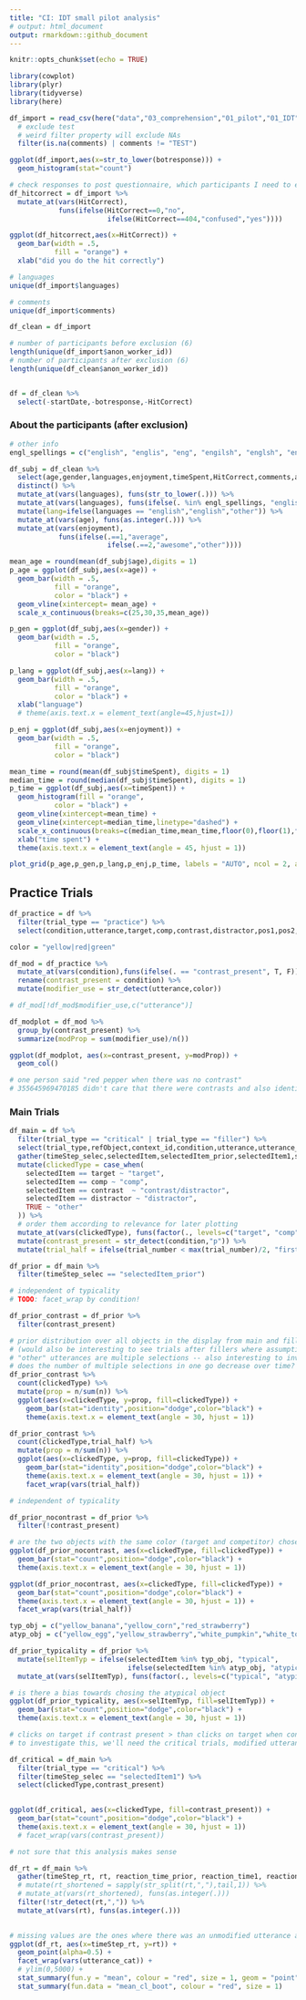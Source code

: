 ```yaml
---
title: "CI: IDT small pilot analysis"
# output: html_document
output: rmarkdown::github_document
---
```


```r
knitr::opts_chunk$set(echo = TRUE)
```

```r
library(cowplot)
library(plyr)
library(tidyverse)
library(here)

df_import = read_csv(here("data","03_comprehension","01_pilot","01_IDT","data.csv")) %>%
  # exclude test
  # weird filter property will exclude NAs
  filter(is.na(comments) | comments != "TEST")
```

```r
ggplot(df_import,aes(x=str_to_lower(botresponse))) +
  geom_histogram(stat="count")
```

```r
# check responses to post questionnaire, which participants I need to exclude (e.g., HitCorrect and NativeLanguage)
df_hitcorrect = df_import %>% 
  mutate_at(vars(HitCorrect),
            funs(ifelse(HitCorrect==0,"no",
                        ifelse(HitCorrect==404,"confused","yes"))))

ggplot(df_hitcorrect,aes(x=HitCorrect)) +
  geom_bar(width = .5,
           fill = "orange") +
  xlab("did you do the hit correctly")

# languages
unique(df_import$languages)

# comments
unique(df_import$comments)
```


```r

df_clean = df_import

# number of participants before exclusion (6)
length(unique(df_import$anon_worker_id))
# number of participants after exclusion (6)
length(unique(df_clean$anon_worker_id))


df = df_clean %>%
  select(-startDate,-botresponse,-HitCorrect)
```


### About the participants (after exclusion)

```r
# other info
engl_spellings = c("english", "englis", "eng", "engilsh", "englsh", "en")

df_subj = df_clean %>% 
  select(age,gender,languages,enjoyment,timeSpent,HitCorrect,comments,anon_worker_id) %>% 
  distinct() %>% 
  mutate_at(vars(languages), funs(str_to_lower(.))) %>% 
  mutate_at(vars(languages), funs(ifelse(. %in% engl_spellings, "english", .))) %>% 
  mutate(lang=ifelse(languages == "english","english","other")) %>% 
  mutate_at(vars(age), funs(as.integer(.))) %>% 
  mutate_at(vars(enjoyment), 
            funs(ifelse(.==1,"average",
                        ifelse(.==2,"awesome","other"))))

mean_age = round(mean(df_subj$age),digits = 1)
p_age = ggplot(df_subj,aes(x=age)) +
  geom_bar(width = .5,
           fill = "orange",
           color = "black") +
  geom_vline(xintercept= mean_age) +
  scale_x_continuous(breaks=c(25,30,35,mean_age))

p_gen = ggplot(df_subj,aes(x=gender)) +
  geom_bar(width = .5,
           fill = "orange",
           color = "black")

p_lang = ggplot(df_subj,aes(x=lang)) +
  geom_bar(width = .5,
           fill = "orange",
           color = "black") +
  xlab("language")
  # theme(axis.text.x = element_text(angle=45,hjust=1))

p_enj = ggplot(df_subj,aes(x=enjoyment)) +
  geom_bar(width = .5,
           fill = "orange",
           color = "black")

mean_time = round(mean(df_subj$timeSpent), digits = 1)
median_time = round(median(df_subj$timeSpent), digits = 1)
p_time = ggplot(df_subj,aes(x=timeSpent)) +
  geom_histogram(fill = "orange",
           color = "black") +
  geom_vline(xintercept=mean_time) +
  geom_vline(xintercept=median_time,linetype="dashed") +
  scale_x_continuous(breaks=c(median_time,mean_time,floor(0),floor(1),floor(2),floor(3),floor(5),floor(10))) +
  xlab("time spent") +
  theme(axis.text.x = element_text(angle = 45, hjust = 1))

plot_grid(p_age,p_gen,p_lang,p_enj,p_time, labels = "AUTO", ncol = 2, align = 'v')

```

## Practice Trials

```r

df_practice = df %>% 
  filter(trial_type == "practice") %>% 
  select(condition,utterance,target,comp,contrast,distractor,pos1,pos2,pos3,pos4,anon_worker_id)

```

```r

color = "yellow|red|green"

df_mod = df_practice %>% 
  mutate_at(vars(condition),funs(ifelse(. == "contrast_present", T, F))) %>% 
  rename(contrast_present = condition) %>% 
  mutate(modifier_use = str_detect(utterance,color))

# df_mod[!df_mod$modifier_use,c("utterance")]

df_modplot = df_mod %>% 
  group_by(contrast_present) %>% 
  summarize(modProp = sum(modifier_use)/n())

ggplot(df_modplot, aes(x=contrast_present, y=modProp)) +
  geom_col()

# one person said "red pepper when there was no contrast"
# 355645969470185 didn't care that there were contrasts and also identified bell pepper as apple (even though native language is reported as English) -- unreliable worker
```

### Main Trials

```r

df_main = df %>% 
  filter(trial_type == "critical" | trial_type == "filler") %>% 
  select(trial_type,refObject,context_id,condition,utterance,utterance_cat,target,comp,contrast,distractor,pos1,pos2,pos3,pos4,selectedItem_prior,selectedItem1,selectedItem2,reaction_time_prior,reaction_time1,reaction_time2,anon_worker_id,trial_number) %>%
  gather(timeStep_selec,selectedItem,selectedItem_prior,selectedItem1,selectedItem2) %>%
  mutate(clickedType = case_when(
    selectedItem == target ~ "target",
    selectedItem == comp ~ "comp",
    selectedItem == contrast  ~ "contrast/distractor",
    selectedItem == distractor ~ "distractor",
    TRUE ~ "other"
  )) %>% 
  # order them according to relevance for later plotting
  mutate_at(vars(clickedType), funs(factor(., levels=c("target", "comp", "contrast/distractor", "distractor", "other")))) %>% 
  mutate(contrast_present = str_detect(condition,"p")) %>% 
  mutate(trial_half = ifelse(trial_number < max(trial_number)/2, "first half", "second half"))

```

```r

df_prior = df_main %>%
  filter(timeStep_selec == "selectedItem_prior")

```


```r
# independent of typicality
# TODO: facet_wrap by condition!

df_prior_contrast = df_prior %>% 
  filter(contrast_present)

# prior distribution over all objects in the display from main and filler trials
# (would also be interesting to see trials after fillers where assumption was broken)
# "other" utterances are multiple selections -- also interesting to investigate
# does the number of multiple selections in one go decrease over time? (possibly because participants become more familiar with the task and the stimuli)
df_prior_contrast %>% 
  count(clickedType) %>% 
  mutate(prop = n/sum(n)) %>% 
  ggplot(aes(x=clickedType, y=prop, fill=clickedType)) + 
    geom_bar(stat="identity",position="dodge",color="black") +
    theme(axis.text.x = element_text(angle = 30, hjust = 1))

df_prior_contrast %>% 
  count(clickedType,trial_half) %>% 
  mutate(prop = n/sum(n)) %>%
  ggplot(aes(x=clickedType, y=prop, fill=clickedType)) + 
    geom_bar(stat="identity",position="dodge",color="black") +
    theme(axis.text.x = element_text(angle = 30, hjust = 1)) +
    facet_wrap(vars(trial_half))

```

```r
# independent of typicality

df_prior_nocontrast = df_prior %>% 
  filter(!contrast_present)

# are the two objects with the same color (target and competitor) chosen more often than the other objects?
ggplot(df_prior_nocontrast, aes(x=clickedType, fill=clickedType)) + 
  geom_bar(stat="count",position="dodge",color="black") +
  theme(axis.text.x = element_text(angle = 30, hjust = 1))

ggplot(df_prior_nocontrast, aes(x=clickedType, fill=clickedType)) + 
  geom_bar(stat="count",position="dodge",color="black") +
  theme(axis.text.x = element_text(angle = 30, hjust = 1)) +
  facet_wrap(vars(trial_half))

```

```r

typ_obj = c("yellow_banana","yellow_corn","red_strawberry")
atyp_obj = c("yellow_egg","yellow_strawberry","white_pumpkin","white_tomato","red_corn","red_broccoli")

df_prior_typicality = df_prior %>% 
  mutate(selItemTyp = ifelse(selectedItem %in% typ_obj, "typical", 
                             ifelse(selectedItem %in% atyp_obj, "atypical", "other"))) %>% 
  mutate_at(vars(selItemTyp), funs(factor(., levels=c("typical", "atypical", "other"))))

# is there a bias towards chosing the atypical object
ggplot(df_prior_typicality, aes(x=selItemTyp, fill=selItemTyp)) + 
  geom_bar(stat="count",position="dodge",color="black") +
  theme(axis.text.x = element_text(angle = 30, hjust = 1))

```

```r
# clicks on target if contrast present > than clicks on target when contrast not present?
# to investigate this, we'll need the critical trials, modified utterances (all should be modified in critical trials anyways), and look at the second selected item (selItem1)

df_critical = df_main %>%
  filter(trial_type == "critical") %>% 
  filter(timeStep_selec == "selectedItem1") %>% 
  select(clickedType,contrast_present)
  

ggplot(df_critical, aes(x=clickedType, fill=contrast_present)) + 
  geom_bar(stat="count",position="dodge",color="black") +
  theme(axis.text.x = element_text(angle = 30, hjust = 1))
  # facet_wrap(vars(contrast_present))
```


```r
# not sure that this analysis makes sense

df_rt = df_main %>% 
  gather(timeStep_rt, rt, reaction_time_prior, reaction_time1, reaction_time2) %>% 
  # mutate(rt_shortened = sapply(str_split(rt,","),tail,1)) %>%
  # mutate_at(vars(rt_shortened), funs(as.integer(.)))
  filter(!str_detect(rt,",")) %>%
  mutate_at(vars(rt), funs(as.integer(.)))
  

# missing values are the ones where there was an unmodified utterance and therefore there was no reaction_time2
ggplot(df_rt, aes(x=timeStep_rt, y=rt)) + 
  geom_point(alpha=0.5) +
  facet_wrap(vars(utterance_cat)) +
  # ylim(0,5000) +
  stat_summary(fun.y = "mean", colour = "red", size = 1, geom = "point") +
  stat_summary(fun.data = "mean_cl_boot", colour = "red", size = 1)
```








